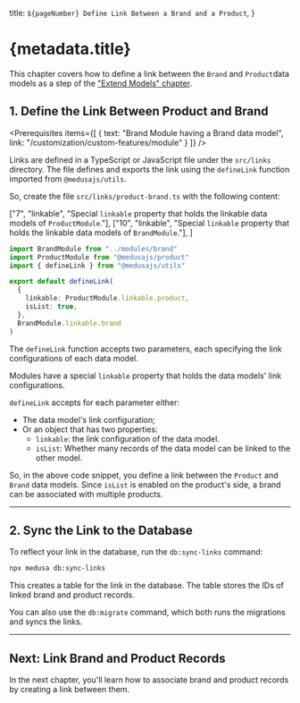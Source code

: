 
  title: `${pageNumber} Define Link Between a Brand and a Product`,
}

# {metadata.title}

<Note title="Example Chapter">

This chapter covers how to define a link between the `Brand` and `Product`data models as a step of the ["Extend Models" chapter](../page.mdx).

</Note>

## 1. Define the Link Between Product and Brand

<Prerequisites
  items={[
    {
      text: "Brand Module having a Brand data model",
      link: "/customization/custom-features/module"
    }
  ]}
/>

Links are defined in a TypeScript or JavaScript file under the `src/links` directory. The file defines and exports the link using the `defineLink` function imported from `@medusajs/utils`.

So, create the file `src/links/product-brand.ts` with the following content:

  ["7", "linkable", "Special `linkable` property that holds the linkable data models of `ProductModule`."],
  ["10", "linkable", "Special `linkable` property that holds the linkable data models of `BrandModule`."],
]

```ts title="src/links/product-brand.ts" highlights={highlights}
import BrandModule from "../modules/brand"
import ProductModule from "@medusajs/product"
import { defineLink } from "@medusajs/utils"

export default defineLink(
  {
    linkable: ProductModule.linkable.product,
    isList: true,
  },
  BrandModule.linkable.brand
)
```

The `defineLink` function accepts two parameters, each specifying the link configurations of each data model.

Modules have a special `linkable` property that holds the data models' link configurations.

`defineLink` accepts for each parameter either:

- The data model's link configuration;
- Or an object that has two properties:
    - `linkable`: the link configuration of the data model.
    - `isList`: Whether many records of the data model can be linked to the other model.

So, in the above code snippet, you define a link between the `Product` and `Brand` data models. Since `isList` is enabled on the product's side, a brand can be associated with multiple products.

---

## 2. Sync the Link to the Database

To reflect your link in the database, run the `db:sync-links` command:

```bash
npx medusa db:sync-links
```

This creates a table for the link in the database. The table stores the IDs of linked brand and product records.

<Note title="Tip">

You can also use the `db:migrate` command, which both runs the migrations and syncs the links.

</Note>

---

## Next: Link Brand and Product Records

In the next chapter, you'll learn how to associate brand and product records by creating a link between them.
